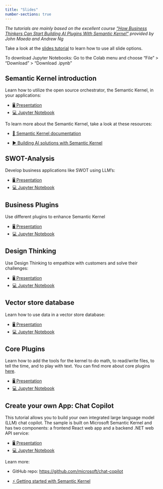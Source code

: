 ```yaml
---
title: "Slides"
number-sections: true
---
```


*The tutorials are mainly based on the excellent course ["How Business Thinkers Can Start Building AI Plugins With Semantic Kernel"](https://www.deeplearning.ai/short-courses/microsoft-semantic-kernel/) provided by John Maeda and Andrew Ng*



::: {.callout-note appearance="simple"}
Take a look at the [slides tutorial](https://kirenz.github.io/lab-toolkit/slides/slides.html#/title-slide) to learn how to use all slide options. 

To download Jupyter Notebooks: Go to the Colab menu and choose "File" > "Download" > "Download .ipynb"
:::


## Semantic Kernel introduction

Learn how to utilize the open source orchestrator, the Semantic Kernel, in your applications:

::: {.callout-tip appearance="simple" icon=false}
- [🖥️ Presentation](slides/1_kernel.qmd)
- [💻 Jupyter Notebook]()
:::

To learn more about the Semantic Kernel, take a look at these resources:

- [📖 Semantic Kernel documentation](https://learn.microsoft.com/en-us/semantic-kernel/)

- [ ▶️ Building AI solutions with Semantic Kernel](https://build.microsoft.com/en-US/sessions/31e11443-70d3-4020-8c8c-0a654bccd233?source=sessions)

## SWOT-Analysis  

Develop business applications like SWOT using LLM’s:

::: {.callout-tip appearance="simple" icon=false}
- [🖥️ Presentation](slides/2_swot.qmd)
- [💻 Jupyter Notebook]()
:::

## Business Plugins

Use different plugins to enhance Semantic Kernel

::: {.callout-tip appearance="simple" icon=false}
- [🖥️ Presentation](slides/3_business_plugins.qmd)
- [💻 Jupyter Notebook]()
:::


## Design Thinking

Use Design Thinking to empathize with customers and solve their challenges:

::: {.callout-tip appearance="simple" icon=false}
- [🖥️ Presentation](slides/4_design.qmd)
- [💻 Jupyter Notebook]()
:::

## Vector store database

Learn how to use data in a vector store database:

::: {.callout-tip appearance="simple" icon=false}
- [🖥️ Presentation](slides/5_database.qmd)
- [💻 Jupyter Notebook]()
:::


## Core Plugins

Learn how to add the tools for the kernel to do math, to read/write files, to tell the time, and to play with text. You can find more about core plugins [here](https://learn.microsoft.com/en-us/semantic-kernel/ai-orchestration/out-of-the-box-plugins?tabs=Csharp).


::: {.callout-tip appearance="simple" icon=false}
- [🖥️ Presentation](slides/6_core_plugins.qmd)
- [💻 Jupyter Notebook]()
:::


## Create your own App: Chat Copilot

This tutorial allows you to build your own integrated large language model (LLM) chat copilot. The sample is built on Microsoft Semantic Kernel and has two components: a frontend React web app and a backend .NET web API service:


::: {.callout-tip appearance="simple" icon=false}
- [🖥️ Presentation](slides/7_apps.qmd)
- [💻 Jupyter Notebook]()
:::

Learn more:

- GitHub repo: <https://github.com/microsoft/chat-copilot> 

- [ ⚡️ Getting started with Semantic Kernel](https://github.com/microsoft/semantic-kernel/blob/main/python/README.md) 